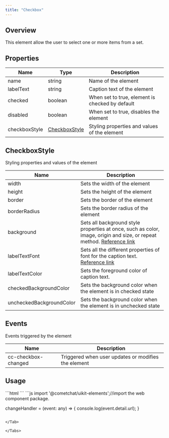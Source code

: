 ```yaml
---
title: "Checkbox"
---
```


## Overview

This element allow the user to select one or more items from a set.

## Properties

| Name          | Type                                                         | Description                                     |
| ------------- | ------------------------------------------------------------ | ----------------------------------------------- |
| name          | string                                                       | Name of the element                             |
| labelText     | string                                                       | Caption text of the element                     |
| checked       | boolean                                                      | When set to true, element is checked by default |
| disabled      | boolean                                                      | When set to true, disables the element          |
| checkboxStyle | [CheckboxStyle](/ui-kit/angular/checkbox#checkboxstyle) | Styling properties and values of the element    |

## CheckboxStyle

Styling properties and values of the element

| Name                     | Description                                                                                                                                                                          |
| ------------------------ | ------------------------------------------------------------------------------------------------------------------------------------------------------------------------------------ |
| width                    | Sets the width of the element                                                                                                                                                        |
| height                   | Sets the height of the element                                                                                                                                                       |
| border                   | Sets the border of the element                                                                                                                                                       |
| borderRadius             | Sets the border radius of the element                                                                                                                                                |
| background               | Sets all background style properties at once, such as color, image, origin and size, or repeat method. [Reference link](https://developer.mozilla.org/en-US/docs/Web/CSS/background) |
| labelTextFont            | Sets all the different properties of font for the caption text. [Reference link](https://developer.mozilla.org/en-US/docs/Web/CSS/font)                                              |
| labelTextColor           | Sets the foreground color of caption text.                                                                                                                                           |
| checkedBackgroundColor   | Sets the background color when the element is in checked state                                                                                                                       |
| uncheckedBackgroundColor | Sets the background color when the element is in unchecked state                                                                                                                     |

## Events

Events triggered by the element

| Name                | Description                                         |
| ------------------- | --------------------------------------------------- |
| cc-checkbox-changed | Triggered when user updates or modifies the element |

## Usage

<Tabs>
<Tab title="HTML">
```html
<cometchat-checkbox 
[labelText]="'Checkbox 1'"
[checked]="true"
(cc-checkbox-changed)="changeHandler($event)"
></cometchat-checkbox>
```

</Tab>

<Tab title="JavaScript">
```js
import '@cometchat/uikit-elements';//import the web component package.

changeHandler = (event: any) => {
  console.log(event.detail.url);
}
```

</Tab>

</Tabs>
